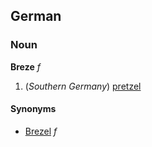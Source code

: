 ==German==
===Noun===
'''Breze''' ''f''

# (''Southern Germany'') [[pretzel]]

====Synonyms====
*[[Brezel]] ''f''